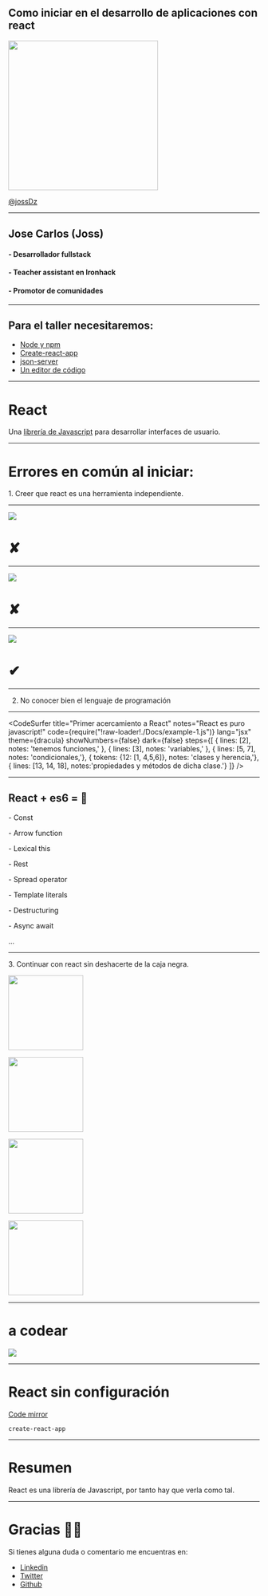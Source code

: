 


<!-- Remove this code and replace with your slides-->

## Como iniciar en el desarrollo de aplicaciones con react

<img src='https://i.postimg.cc/pX8KKzZr/React_Ironhack.png' width='300px'/>

[@jossDz](https://twitter.com/JossDz)

---

<h2>Jose Carlos (<Coloured color='#FF79C6'>Joss</Coloured>)</h2>

<Appear>
  <h4>- Desarrollador fullstack</h4>
  <h4>- Teacher assistant en Ironhack</h4>
  <h4>- Promotor de comunidades</h4>
</Appear>

---

<h2>Para el taller necesitaremos:</h2>

* [Node y npm](https://nodejs.org/en/)
* [Create-react-app](https://github.com/facebook/create-react-app)
* [json-server](https://github.com/typicode/lowdb)
* [Un editor de código](https://code.visualstudio.com/)


---

<h1><Coloured color='#FF79C6'>React</Coloured></h1>

<p>Una <ins>librería de Javascript</ins> para desarrollar interfaces de usuario.</p>

---

<h1><Coloured color='#FF79C6'>Errores</Coloured> en común al iniciar:</h1>

<Appear>
  <p> 1.  Creer que react es una herramienta independiente. </p>
</Appear>

---

<Image src='https://i.postimg.cc/zGFWcN41/separado.png' size='15em'/>

<Appear>
  <h1>✘</h1>
</Appear>


---

<Image src='https://i.postimg.cc/htBTsvyr/separado-1.png' size='15em'/>

<Appear>
  <h1>✘</h1>
</Appear>


---

<Image src='https://i.postimg.cc/PqfZGckv/real.png' size='15em'/>

<Appear>
  <h1>✔︎</h1>
</Appear>


---

2. No conocer bien el lenguaje de programación

---

<CodeSurfer
  title="Primer acercamiento a React"
  notes="React es puro javascript!"
  code={require("!raw-loader!./Docs/example-1.js")}
  lang="jsx"
  theme={dracula}
  showNumbers={false}
  dark={false}
  steps={[
    { lines: [2], notes: 'tenemos funciones,' },
    { lines: [3], notes: 'variables,' },
    { lines: [5, 7], notes: 'condicionales,'},
    { tokens: {12: [1, 4,5,6]}, notes: 'clases y herencia,'},
    { lines: [13, 14, 18], notes:'propiedades y métodos de dicha clase.'}
  ]}
/>

---

<h2><Coloured color='#FEDD56'>React</Coloured> + <Coloured color='#EE4BAE'>es6</Coloured> = 💖</h2>

<Appear>
  <p>- Const</p>
  <p>- Arrow function</p>
  <p>- Lexical this</p>
  <p>- Rest</p>
  <p>- Spread operator</p>
  <p>- Template literals</p>
  <p>- Destructuring</p>
  <p>- Async await</p>
  <p>...</p>
</Appear>


---

<p>3. Continuar con react sin deshacerte de la caja negra.</p>

<Appear>
  <p><img src='https://upload.wikimedia.org/wikipedia/commons/thumb/d/db/Npm-logo.svg/2000px-Npm-logo.svg.png' width='150px'/></p>
  <p><img src='https://raw.githubusercontent.com/yarnpkg/assets/master/yarn-kitten-full.png' width='150px' /></p>
  <p><img src='https://raw.githubusercontent.com/webpack/media/master/logo/icon-square-big.png' width='150px'/></p>
  <p><img src='https://upload.wikimedia.org/wikipedia/commons/thumb/0/02/Babel_Logo.svg/1200px-Babel_Logo.svg.png' width='150px' /></p>
</Appear>


---

<h1>a codear</h1>

<a href='https://jsbin.com/?html,js,output' target="_blank"><img src='http://static.jsbin.com/images/dave.min.svg'/></a>

---

<h1>React sin <Coloured color='#FF79C6'>configuración</Coloured></h1>

[Code mirror](http://codemirror.io/joss)

`create-react-app`


---

# Resumen

React es una librería de Javascript, por tanto hay que verla como tal.

---

# Gracias 🤘🏼

Si tienes alguna duda o comentario me encuentras en: 

* [Linkedin](https://www.linkedin.com/feed/)
* [Twitter](https://twitter.com/JossDz)
* [Github](https://github.com/Jossdz)